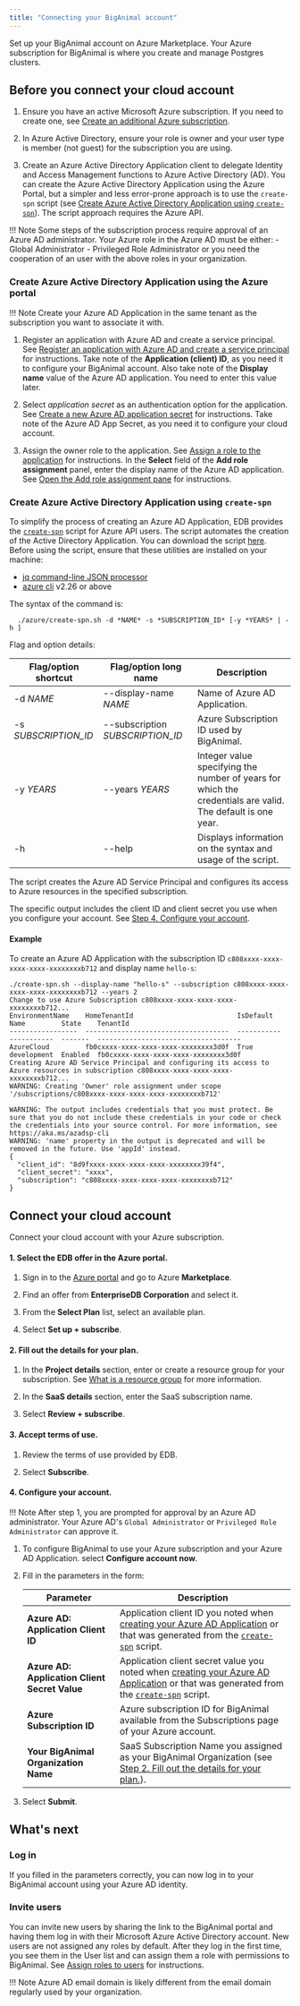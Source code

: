 ```yaml
---
title: "Connecting your BigAnimal account"
---
```


Set up your BigAnimal account on Azure Marketplace. Your Azure subscription for BigAnimal is where you create and manage Postgres clusters.

## Before you connect your cloud account

1. Ensure you have an active Microsoft Azure subscription. If you need to create one, see [Create an additional Azure subscription](https://docs.microsoft.com/en-us/azure/cost-management-billing/manage/create-subscription).

1. In Azure Active Directory, ensure your role is owner and your user type is member (not guest) for the subscription you are using.

1. Create an Azure Active Directory Application client to delegate Identity and Access Management functions to Azure Active Directory (AD). You can create the Azure Active Directory Application using the Azure Portal, but a simpler and less error-prone approach is to use the `create-spn` script (see [Create Azure Active Directory Application using `create-spn`](#create-azure-active-directory-application-using-create-spn)). The script approach requires the Azure API.

!!! Note
    Some steps of the subscription process require approval of an Azure AD administrator.
    Your Azure role in the Azure AD must be either:
      - Global Administrator
      - Privileged Role Administrator
    or you need the cooperation of an user with the above roles in your organization.



### Create Azure Active Directory Application using the Azure portal

!!! Note
    Create your Azure AD Application in the same tenant as the subscription you want to associate it with. 

1. Register an application with Azure AD and create a service principal. See [Register an application with Azure AD and create a service principal](https://docs.microsoft.com/en-us/azure/active-directory/develop/howto-create-service-principal-portal#register-an-application-with-azure-ad-and-create-a-service-principal) for instructions.
Take note of the **Application (client) ID**, as you need it to configure your BigAnimal account. Also take note of the **Display name** value of the Azure AD application. You need to enter this value later.

1. Select _application secret_ as an authentication option for the application. See [Create a new Azure AD application secret](https://docs.microsoft.com/en-us/azure/active-directory/develop/howto-create-service-principal-portal#option-2-create-a-new-application-secret) for instructions. Take note of the Azure AD App Secret, as you need it to configure your cloud account.
1. Assign the owner role to the application. See [Assign a role to the application](https://docs.microsoft.com/en-us/azure/active-directory/develop/howto-create-service-principal-portal#assign-a-role-to-the-application) for instructions. In the **Select** field of the **Add role assignment** panel, enter the display name of the Azure AD application. See [Open the Add role assignment pane](https://docs.microsoft.com/en-us/azure/role-based-access-control/role-assignments-portal?tabs=current#step-2-open-the-add-role-assignment-page) for instructions.

### Create Azure Active Directory Application using `create-spn`

To simplify the process of creating an Azure AD Application, EDB provides the [`create-spn`](https://github.com/EnterpriseDB/cloud-utilities/blob/main/azure/create-spn.sh) script for Azure API users. The script automates the creation of the Active Directory Application. You can download the script [here](https://github.com/EnterpriseDB/cloud-utilities/tree/main/azure).
Before using the script, ensure that these utilities are installed on your machine:
* [jq command-line JSON processor](https://stedolan.github.io/jq/)
* [azure cli](https://docs.microsoft.com/en-us/cli/azure/) v2.26 or above

The syntax of the command is:
```
  ./azure/create-spn.sh -d *NAME* -s *SUBSCRIPTION_ID* [-y *YEARS* | -h ]
```
Flag and option details:

| Flag/option shortcut | Flag/option long name | Description |
| -------------------- | --------------------- | ----------- |
| -d *NAME* |  --display-name *NAME* | Name of Azure AD Application. |
|  -s *SUBSCRIPTION_ID* | --subscription *SUBSCRIPTION_ID* | Azure Subscription ID used by BigAnimal. |
|  -y *YEARS* | --years *YEARS* | Integer value specifying the number of years for which the credentials are valid. The default is one year. |
|  -h | --help | Displays information on the syntax and usage of the script. |

The script creates the Azure AD Service Principal and configures its access to Azure resources in the specified subscription.

The specific output includes the client ID and client secret you use when you configure your account. See [Step 4. Configure your account](#4-configure-your-account).

#### Example

To create an Azure AD Application with the subscription ID  `c808xxxx-xxxx-xxxx-xxxx-xxxxxxxxb712` and display name `hello-s`:

```
./create-spn.sh --display-name "hello-s" --subscription c808xxxx-xxxx-xxxx-xxxx-xxxxxxxxb712 --years 2
Change to use Azure Subscription c808xxxx-xxxx-xxxx-xxxx-xxxxxxxxb712...
EnvironmentName    HomeTenantId                          IsDefault    Name         State    TenantId
-----------------  ------------------------------------  -----------  -----------  -------  ------------------------------------
AzureCloud         fb0cxxxx-xxxx-xxxx-xxxx-xxxxxxxx3d0f  True         development  Enabled  fb0cxxxx-xxxx-xxxx-xxxx-xxxxxxxx3d0f
Creating Azure AD Service Principal and configuring its access to Azure resources in subscription c808xxxx-xxxx-xxxx-xxxx-xxxxxxxxb712...
WARNING: Creating 'Owner' role assignment under scope '/subscriptions/c808xxxx-xxxx-xxxx-xxxx-xxxxxxxxb712'

WARNING: The output includes credentials that you must protect. Be sure that you do not include these credentials in your code or check the credentials into your source control. For more information, see https://aka.ms/azadsp-cli
WARNING: 'name' property in the output is deprecated and will be removed in the future. Use 'appId' instead.
{
  "client_id": "8d9fxxxx-xxxx-xxxx-xxxx-xxxxxxxx39f4",
  "client_secret": "xxxx",
  "subscription": "c808xxxx-xxxx-xxxx-xxxx-xxxxxxxxb712"
}
```

## Connect your cloud account

Connect your cloud account with your Azure subscription.

#### 1. Select the EDB offer in the Azure portal.

1. Sign in to the [Azure portal](https://portal.azure.com/) and go to Azure **Marketplace**.

2. Find an offer from **EnterpriseDB Corporation** and select it.
3. From the **Select Plan** list, select an available plan.
4. Select **Set up + subscribe**.

#### 2. Fill out the details for your plan.
1. In the **Project details** section, enter or create a resource group for your subscription. See [What is a resource group](https://docs.microsoft.com/en-us/azure/azure-resource-manager/management/manage-resource-groups-portal#what-is-a-resource-group) for more information.

2. In the **SaaS details** section, enter the SaaS subscription name.
3. Select **Review + subscribe**.

#### 3. Accept terms of use.
1. Review the terms of use provided by EDB.

2. Select **Subscribe**.

#### 4. Configure your account.
!!! Note
    After step 1, you are prompted for approval by an Azure AD administrator. Your Azure AD's `Global Administrator` or `Privileged Role Administrator` can approve it.
1. To configure BigAnimal to use your Azure subscription and your Azure AD Application. select **Configure account now**.


2. Fill in the parameters in the form:

   | Parameter                                            | Description                                                                  |
   | ---------------------------------------------------- | ---------------------------------------------------------------------------- |
   | **Azure AD: Application Client ID**                  | Application client ID you noted when [creating your Azure AD Application](#create-azure-active-directory-application-using-the-azure-portal) or that was generated from the [`create-spn`](#create-azure-active-directory-application-using-create-spn) script.|
   | **Azure AD: Application Client Secret Value** | Application client secret value you noted when [creating your Azure AD Application](#create-azure-active-directory-application-using-the-azure-portal) or that was generated from the [`create-spn`](#create-azure-active-directory-application-using-create-spn) script.|
   | **Azure Subscription ID**                            | Azure subscription ID for BigAnimal available from the Subscriptions page of your Azure account.  |
   | **Your BigAnimal Organization Name**                 | SaaS Subscription Name you assigned as your BigAnimal Organization (see [Step 2. Fill out the details for your plan.](#2-fill-out-the-details-for-your-plan)).  |

11. Select **Submit**.

## What's next

### Log in

If you filled in the parameters correctly, you can now log in to your BigAnimal account using your Azure AD identity.

### Invite users

You can invite new users by sharing the link to the BigAnimal portal and having them log in with their Microsoft Azure Active Directory account. New users are not assigned any roles by default. After they log in the first time, you see them in the User list and can assign them a role with permissions to BigAnimal. See [Assign roles to users](../administering_cluster/01_portal_access/#assign-roles-to-users) for instructions.

!!! Note
    Azure AD email domain is likely different from the email domain regularly used by your organization.
